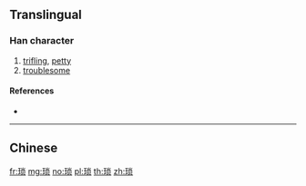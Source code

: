 {{also|瑣}}
==Translingual==

===Han character===
{{Han char|rn=96|rad=玉|as=07|sn=11|four=|canj=MGFBO}}

# [[trifling]], [[petty]]
# [[troublesome]]

====References====
* {{Han ref|kx=0733.151|hdz=21115.110|uh=7410|ud=29712}}

----

==Chinese==
{{zh-see|瑣}}

[[fr:琐]]
[[mg:琐]]
[[no:琐]]
[[pl:琐]]
[[th:琐]]
[[zh:琐]]